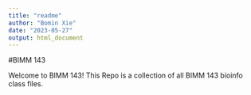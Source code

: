 ```yaml
---
title: "readme"
author: "Bomin Xie"
date: "2023-05-27"
output: html_document
---
```


#BIMM 143

Welcome to BIMM 143! This Repo is a collection of all BIMM 143 bioinfo class files.

